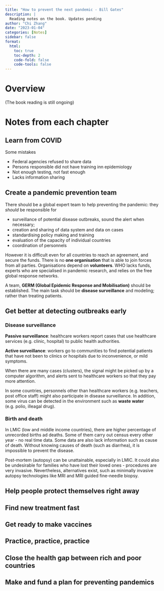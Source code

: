 ```yaml
---
title: "How to prevent the next pandemic - Bill Gates"
description: |
  Reading notes on the book. Updates pending 
author: "Chi Zhang"
date: "2023-01-04"
categories: [Notes]
sidebar: false
format: 
  html:
    toc: true
    toc-depth: 2
    code-fold: false
    code-tools: false
---
```


# Overview

(The book reading is still ongoing)

# Notes from each chapter

## Learn from COVID

Some mistakes

* Federal agencies refused to share data
* Persons responsible did not have training inn epidemiology
* Not enough testing, not fast enough 
* Lacks information sharing


## Create a pandemic prevention team

There should be a global expert team to help preventing the pandemic: they *should* be responsible for

* surveillance of potential disease outbreaks, sound the alert when necessary;
* creation and sharing of data system and data on cases
* standardising policy making and training
* evaluation of the capacity of individual countries
* coordination of personnels

However it is difficult even for all countries to reach an agreement, and secure the funds. There is no **one organisation** that is able to join forces from all parties. Organisations depend on **volunteers**. WHO lacks funds, experts who are specialised in pandemic research, and relies on the free global response networks. 

A team, **GERM (Global Epidemic Response and Mobilisation)** should be established. The main task should be **disease surveillance** and modeling; rather than treating patients.


## Get better at detecting outbreaks early

### Disease surveillance

**Passive surveillance**: healthcare workers report cases that use healthcare services (e.g. clinic, hospital) to public health authorities.

**Active surveillance**: workers go to communities to find potential patients that have not been to clinics or hospitals due to inconvenience, or mild symptoms.

When there are many cases (clusters), the signal might be picked up by a computer algorithm, and alerts sent to healthcare workers so that they pay more attention.

In some countries, personnels other than healthcare workers (e.g. teachers, post office staff) might also participate in disease surveillance. In addition, some virus can be detected in the environment such as **waste water** (e.g. polio, illeagal drug). 

### Birth and death

In LMIC (low and middle income countries), there are higher percentage of unrecorded births ad deaths. Some of them carry out census every other year - no real time data. Some data are also lack information such as cause of death. Without knowing causes of death (such as diarrhea), it is impossible to prevent the disease. 

Post-mortem (autopsy) can be unattainable, especially in LMIC. It could also be undesirable for families who have lost their loved ones - procedures are very invasive. Nevertheless, alternatives exist, such as minimally invasive autopsy technologies like MRI and MRI guided fine-needle biopsy.



## Help people protect themselves right away

## Find new treatment fast

## Get ready to make vaccines

## Practice, practice, practice

## Close the health gap between rich and poor countries

## Make and fund a plan for preventing pandemics 